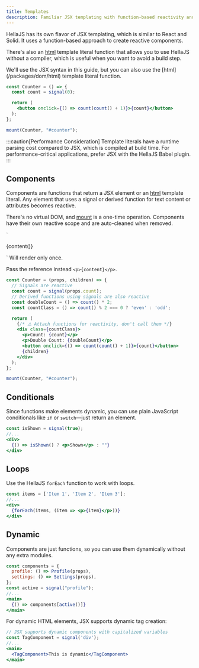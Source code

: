 ```yaml
---
title: Templates
description: Familiar JSX templating with function-based reactivity and template literal support.
---
```




HellaJS has its own flavor of JSX templating, which is similar to React and Solid. It uses a function-based approach to create reactive components.

There's also an [html](/packages/dom/html) template literal function that allows you to use HellaJS without a compiler, which is useful when you want to avoid a build step.

<Aside type="note" title="Note">
  We'll use the JSX syntax in this guide, but you can also use the [html](/packages/dom/html) template literal function.
</Aside>

```jsx
const Counter = () => {
  const count = signal(0);

  return (
    <button onclick={() => count(count() + 1)}>{count}</button>
  );
};

mount(Counter, "#counter");
```

:::caution[Performance Consideration]
Template literals have a runtime parsing cost compared to JSX, which is compiled at build time. For performance-critical applications, prefer JSX with the HellaJS Babel plugin.
:::

## Components

Components are functions that return a JSX element or an [html](/packages/dom/html) template literal. Any element that uses a signal or derived function for text content or attributes becomes reactive. 

There's no virtual DOM, and [mount](/packages/dom/mount) is a one-time operation. Components have their own reactive scope and are auto-cleaned when removed.

<Aside type="danger" title="Reactive Bindings">
  `<p>{content()}</p>` Will render only once.
  
  Pass the reference instead `<p>{content}</p>`.
</Aside>

```jsx
const Counter = (props, children) => {
  // Signals are reactive
  const count = signal(props.count);
  // Derived functions using signals are also reactive
  const doubleCount = () => count() * 2;
  const countClass = () => count() % 2 === 0 ? 'even' : 'odd';

  return (
    {/* ⚠️ Attach functions for reactivity, don't call them */}
    <div class={countClass}>
      <p>Count: {count}</p>
      <p>Double Count: {doubleCount}</p>
      <button onclick={() => count(count() + 1)}>{count}</button>
      {children}
    </div>
  );
};

mount(Counter, "#counter");
```

## Conditionals

Since functions make elements dynamic, you can use plain JavaScript conditionals like `if` or `switch`—just return an element. 

```jsx
const isShown = signal(true);
//...
<div>
  {() => isShown() ? <p>Shown</p> : ""}
</div>
```

## Loops

Use the HellaJS `forEach` function to work with loops.

```jsx
const items = ['Item 1', 'Item 2', 'Item 3'];
//...
<div>
  {forEach(items, (item => <p>{item}</p>))}
</div>
```

## Dynamic

Components are just functions, so you can use them dynamically without any extra modules.

```jsx
const components = {
  profile: () => Profile(props),
  settings: () => Settings(props),
};
const active = signal("profile");
//...
<main>
  {() => components[active()]}
</main>
```

For dynamic HTML elements, JSX supports dynamic tag creation:

```jsx
// JSX supports dynamic components with capitalized variables
const TagComponent = signal('div');
//...
<main>
  <TagComponent>This is dynamic</TagComponent>
</main>
```